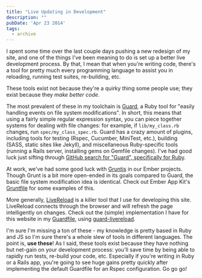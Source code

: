 ```yaml
---
title: "Live Updating in Development"
description: ""
pubDate: 'Apr 23 2014'
tags:
  - archive
---
```



I spent some time over the last couple days pushing a new redesign of my site, and one of the things I've been meaning to do is set up a better live development process. By that, I mean that when you're writing code, there's a tool for pretty much every programming language to assist you in reloading, running test suites, re-building, etc.

These tools exist not because they're a quirky thing some people use; they exist because they *make better code*.

The most prevalent of these in my toolchain is [Guard](https://github.com/guard/guard), a Ruby tool for "easily handling events on file system modifications". In short, this means that using a fairly simple regular expression syntax, you can piece together systems for dealing with file changes: for example, if `lib/my_class.rb` changes, run `spec/my_class_spec.rb`. Guard has a crazy amount of plugins, including tools for testing (Rspec, Cucumber, MiniTest, etc.), building (SASS, static sites like Jekyll), and miscellaneous Ruby-specific tools (running a Rails server, installing gems on Gemfile changes). I've had good luck just sifting through [GitHub search for "Guard", specifically for Ruby](https://github.com/search?l=Ruby&nwo=guard%2Fguard&q=guard&ref=cmdform&search_target=global&type=Repositories).

At work, we've had some good luck with [Gruntjs](http://gruntjs.com/) in our Ember projects. Though Grunt is a bit more open-ended in its goals compared to Guard, the basic file system modification idea is identical. Check out Ember App Kit's [Gruntfile](https://github.com/stefanpenner/ember-app-kit/blob/master/Gruntfile.js) for some examples of this.

More generally, [LiveReload](http://livereload.com/) is a killer tool that I use for developing this site. LiveReload connects through the browser and will refresh the page intelligently on changes. Check out the (simple) implementation I have for this website in my [Guardfile](https://github.com/imkmf/website/blob/master/Guardfile), using [guard-livereload](https://github.com/guard/guard-livereload).

I'm sure I'm missing a ton of these - my knowledge is pretty based in Ruby and JS so I'm sure there's a whole slew of tools in different languages. The point is, **use these**! As I said, these tools exist because they have nothing but net-gain on your development process: you'll save time by being able to rapidly run tests, re-build your code, etc. Especially if you're writing in Ruby or a Rails app, you're going to see huge gains pretty quickly after implementing the default Guardfile for an Rspec configuration. Go go go!
